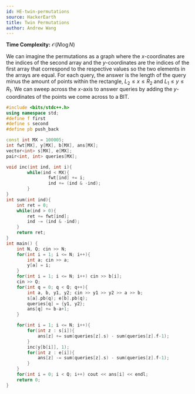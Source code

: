 ```yaml
---
id: HE-twin-permutations
source: HackerEarth
title: Twin Permutations
author: Andrew Wang
---
```

<Spoiler title =  "Solution">

**Time Complexity:** $\mathcal{O}(N\log{N})$

We can imagine the permutations as a graph where the $x$-coordinates are the indices of the second array and the $y$-coordinates are the indices of the first array 
that correspond to the respective values so the two elements in the arrays are equal. For each query, the answer is the length of the query minus the amount of points within the rectangle, $L_2 \le x \le R_2$ and $L_1 \le y \le R_1$. We can sweep across the $x$-axis to answer queries by adding the $y$-coordinates of the points we come across to a BIT.

```cpp
#include <bits/stdc++.h>
using namespace std;
#define f first
#define s second
#define pb push_back

const int MX = 100005;
int fwt[MX], y[MX], b[MX], ans[MX];
vector<int> s[MX], e[MX];
pair<int, int> queries[MX];

void inc(int ind, int i){
        while(ind < MX){
                fwt[ind] += i;
                ind += (ind & -ind);
        }
}
int sum(int ind){
	int ret = 0;
	while(ind > 0){
		ret += fwt[ind];
		ind -= (ind & -ind);
	}
	return ret;
}
int main() {
	int N, Q; cin >> N;
	for(int i = 1; i <= N; i++){
		int a; cin >> a;
		y[a] = i;
	}
	for(int i = 1; i <= N; i++) cin >> b[i];
	cin >> Q;
	for(int q = 0; q < Q; q++){
		int a, b, y1, y2; cin >> y1 >> y2 >> a >> b;
		s[a].pb(q); e[b].pb(q);
		queries[q] = {y1, y2};
		ans[q] += b-a+1;
	}

	for(int i = 1; i <= N; i++){
		for(int z : s[i]){
			ans[z] += sum(queries[z].s) - sum(queries[z].f-1);
		}
		inc(y[b[i]], 1);
		for(int z : e[i]){
			ans[z] -= sum(queries[z].s) - sum(queries[z].f-1);
		}
	}
	for(int i = 0; i < Q; i++) cout << ans[i] << endl;
	return 0;
}
```

</Spoiler>

